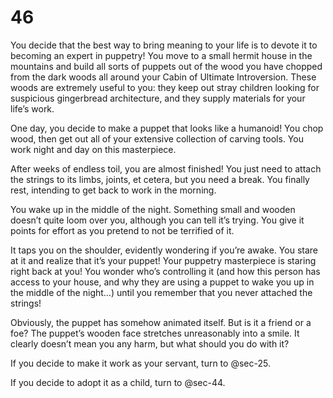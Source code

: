 # 46 {#sec-46}

You decide that the best way to bring meaning to your life is to devote it to becoming an expert in puppetry! You move to a small hermit house in the mountains and build all sorts of puppets out of the wood you have chopped from the dark woods all around your Cabin of Ultimate Introversion. These woods are extremely useful to you: they keep out stray children looking for suspicious gingerbread architecture, and they supply materials for your life’s work.

One day, you decide to make a puppet that looks like a humanoid! You chop wood, then get out all of your extensive collection of carving tools. You work night and day on this masterpiece.



After weeks of endless toil, you are almost finished! You just need to attach the strings to its limbs, joints, et cetera, but you need a break. You finally rest, intending to get back to work in the morning.

You wake up in the middle of the night. Something small and wooden doesn’t quite loom over you, although you can tell it’s trying. You give it points for effort as you pretend to not be terrified of it. 

It taps you on the shoulder, evidently wondering if you’re awake. You stare at it and realize that it’s your puppet! Your puppetry masterpiece is staring right back at you! You wonder who’s controlling it (and how this person has access to your house, and why they are using a puppet to wake you up in the middle of the night…) until you remember that you never attached the strings! 

Obviously, the puppet has somehow animated itself. But is it a friend or a foe? The puppet’s wooden face stretches unreasonably into a smile. It clearly doesn’t mean you any harm, but what should you do with it?

If you decide to make it work as your servant, turn to @sec-25. 

If you decide to adopt it as a child, turn to @sec-44.


